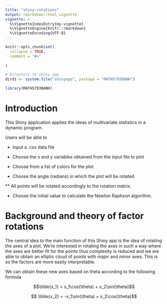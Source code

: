 ```yaml
---
title: "shiny-rotations"
output: rmarkdown::html_vignette
vignette: >
  %\VignetteIndexEntry{my-vignette}
  %\VignetteEngine{knitr::rmarkdown}
  %\VignetteEncoding{UTF-8}
---
```


```r
knitr::opts_chunk$set(
  collapse = TRUE,
  comment = "#>"
  
)

# Directory to shiny app
dird1 <- system.file("shinyapp", package = "MATH5793BANH")
```

```r
library(MATH5793BANH)
```




# Introduction

This Shiny application applies the ideas of multivariate statistics in a dynamic program.

Users will be able to 

* Input a .csv data file

* Choose the x and y variables obtained from the input file to plot

* Choose from a list of colors for the plot

* Choose the angle (radians) in which the plot will be rotated

** All points will be rotated accordingly to the rotation matrix.

* Choose the initial value to calculate the Newton Raphson algorithm.

# Background and theory of factor rotations

The central idea to the main function of this Shiny app is the idea of rotating the axes of a plot. We're interested in rotating the axes in such a way where the axes are better fit for the points thus complexity is reduced and we are able to obtain an elliptic cloud of points with major and minor axes. This is so the factors are more easily interpretable.

We can obtain these new axes based on theta according to the following formula

$$\tilde{x_1} = x_1\cos(\theta) + x_2\sin(\theta)$$

$$ \tilde{x_2} = -x_1\sin(\theta) + x_2\cos(\theta)$$

